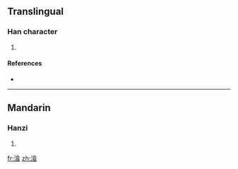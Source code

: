 ==Translingual==

===Han character===
{{Han char|rn=85|rad=水|as=09|sn=12|four=|canj=水人戈女 (EOIV)}}

# {{defn|Han|sort=水09}}

====References====
* {{Han ref|kx=0636.240|dkj=17824|dj=1043.220|hdz=31682.050|uh=6E4C|ud=28236}}

----

==Mandarin==

===Hanzi===
{{cmn-hanzi|pin=[[cān]] ([[can1]])|wg=ts'an<sup>1</sup>}}

# {{defn|Mandarin|sort=水09}}

[[fr:湌]]
[[zh:湌]]
